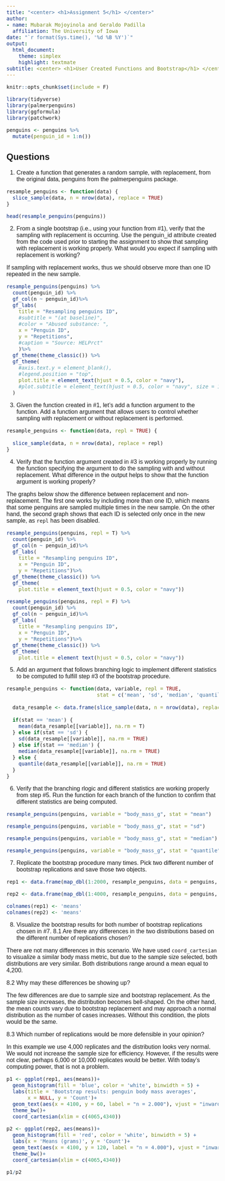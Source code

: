 ```yaml
---
title: "<center> <h1>Assignment 5</h1> </center>"
author:
- name: Mubarak Mojoyinola and Geraldo Padilla
  affiliation: The University of Iowa
date: "`r format(Sys.time(), '%d %B %Y')`"
output:
  html_document:
    theme: simplex
    highlight: textmate
subtitle: <center> <h1>User Created Functions and Bootstrap</h1> </center>
---
```


<style type="text/css">
body{
  font-family: Arial;
  font-size: 12pt;
}
</style>

```r
knitr::opts_chunk$set(include = F)
```

```r
library(tidyverse)
library(palmerpenguins)
library(ggformula)
library(patchwork)
```

```r
penguins <- penguins %>%
  mutate(penguin_id = 1:n())
```

## Questions

1. Create a function that generates a random sample, with replacement, from the original data, penguins from the palmerpenguins package. 

```r
resample_penguins <- function(data) {
  slice_sample(data, n = nrow(data), replace = TRUE)
}
```

```r
head(resample_penguins(penguins))
```

2. From a single bootstrap (i.e., using your function from #1), verify that the sampling with replacement is occurring. Use the penguin_id attribute created from the code used prior to starting the assignment to show that sampling with replacement is working properly. What would you expect if sampling with replacement is working?

If sampling with replacement works, thus we should observe more than one ID repeated in the new sample.

```r
resample_penguins(penguins) %>% 
  count(penguin_id) %>%
  gf_col(n ~ penguin_id)%>%
  gf_labs(
    title = "Resampling penguins ID",
    #subtitle = "(at baseline)",
    #color = "Abused substance: ",
    x = "Penguin ID",
    y = "Repetitions",
    #caption = "Source: HELPrct"
    )%>%
  gf_theme(theme_classic()) %>%
  gf_theme(
    #axis.text.y = element_blank(),
    #legend.position = "top",
    plot.title = element_text(hjust = 0.5, color = "navy"),
    #plot.subtitle = element_text(hjust = 0.5, color = "navy", size = 12)
  )
```

3. Given the function created in #1, let’s add a function argument to the function. Add a function argument that allows users to control whether sampling with replacement or without replacement is performed.

```r
resample_penguins <- function(data, repl = TRUE) {
  
  slice_sample(data, n = nrow(data), replace = repl)
}
```

4. Verify that the function argument created in #3 is working properly by running the function specifying the argument to do the sampling with and without replacement. What difference in the output helps to show that the function argument is working properly?

The graphs below show the difference between replacement and non-replacement. The first one works by including more than one ID, which means that some penguins are sampled multiple times in the new sample. On the other hand, the second graph shows that each ID is selected only once in the new sample, as `repl` has been disabled.

```r
resample_penguins(penguins, repl = T) %>% 
  count(penguin_id) %>%
  gf_col(n ~ penguin_id)%>%
  gf_labs(
    title = "Resampling penguins ID",
    x = "Penguin ID",
    y = "Repetitions")%>%
  gf_theme(theme_classic()) %>%
  gf_theme(
    plot.title = element_text(hjust = 0.5, color = "navy"))

resample_penguins(penguins, repl = F) %>% 
  count(penguin_id) %>%
  gf_col(n ~ penguin_id)%>%
  gf_labs(
    title = "Resampling penguins ID",
    x = "Penguin ID",
    y = "Repetitions")%>%
  gf_theme(theme_classic()) %>%
  gf_theme(
    plot.title = element_text(hjust = 0.5, color = "navy"))
```

5. Add an argument that follows branching logic to implement different statistics to be computed to fulfill step #3 of the bootstrap procedure.

```r
resample_penguins <- function(data, variable, repl = TRUE,
                              stat = c('mean', 'sd', 'median', 'quantile')) {
  
  data_resample <- data.frame(slice_sample(data, n = nrow(data), replace = repl))
  
  if(stat == 'mean') {
    mean(data_resample[[variable]], na.rm = T)
  } else if(stat == 'sd') {
    sd(data_resample[[variable]], na.rm = TRUE)
  } else if(stat == 'median') {
    median(data_resample[[variable]], na.rm = TRUE)
  } else {
    quantile(data_resample[[variable]], na.rm = TRUE)
  }
}
```

6. Verify that the branching rlogic and different statistics are working properly from step #5. Run the function for each branch of the function to confirm that different statistics are being computed.

```r
resample_penguins(penguins, variable = "body_mass_g", stat = "mean")
```


```r
resample_penguins(penguins, variable = "body_mass_g", stat = "sd")
```


```r
resample_penguins(penguins, variable = "body_mass_g", stat = "median")
```


```r
resample_penguins(penguins, variable = "body_mass_g", stat = "quantile")
```

7. Replicate the bootstrap procedure many times. Pick two different number of bootstrap replications and save those two objects.

```r
rep1 <- data.frame(map_dbl(1:2000, resample_penguins, data = penguins, variable = "body_mass_g", stat = "mean"))

rep2 <- data.frame(map_dbl(1:4000, resample_penguins, data = penguins, variable = "body_mass_g", stat = "mean"))
```

```r
colnames(rep1) <- 'means'
colnames(rep2) <- 'means'
```

8. Visualize the bootstrap results for both number of bootstrap replications chosen in #7. 
8.1 Are there any differences in the two distributions based on the different number of replications chosen? 

There are not many differences in this scenario. We have used `coord_cartesian` to visualize a similar body mass metric, but due to the sample size selected, both distributions are very similar. Both distributions range around a mean equal to 4,200.

8.2 Why may these differences be showing up?

The few differences are due to sample size and bootstrap replacement. As the sample size increases, the distribution becomes bell-shaped. On the other hand, the mean counts vary due to bootstrap replacement and may approach a normal distribution as the number of cases increases. Without this condition, the plots would be the same.

8.3 Which number of replications would be more defensible in your opinion?

In this example we use 4,000 replicates and the distribution looks very normal. We would not increase the sample size for efficiency. However, if the results were not clear, perhaps 6,000 or 10,000 replicates would be better. With today's computing power, that is not a problem.

```r
p1 <- ggplot(rep1, aes(means))+
  geom_histogram(fill = 'blue', color = 'white', binwidth = 5) +
  labs(title = 'Bootstrap results: penguin body mass averages',
       x = NULL, y = 'Count')+
  geom_text(aes(x = 4100, y = 60, label = "n = 2.000"), vjust = "inward", hjust = "inward", color = "blue")+
  theme_bw()+
  coord_cartesian(xlim = c(4065,4340))

p2 <- ggplot(rep2, aes(means))+
  geom_histogram(fill = 'red', color = 'white', binwidth = 5) +
  labs(x = 'Means (grams)', y = 'Count')+
  geom_text(aes(x = 4100, y = 120, label = "n = 4.000"), vjust = "inward", hjust = "inward", color = "red")+
  theme_bw()+
  coord_cartesian(xlim = c(4065,4340))

p1/p2
```
